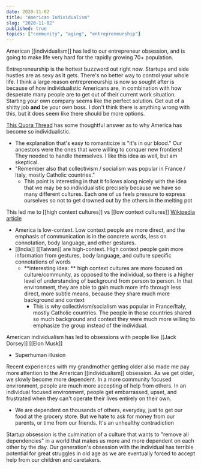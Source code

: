 ```yaml
---
date: 2020-11-02
title: "American Individualism"
slug: "2020-11-02"
published: true
topics: ["community", "aging", "entrepreneurship"]
---
```


American [[individualism]] has led to our entrepreneur obsession, and is going to make life very hard for the rapidly growing 70+ population.

Entrepreneurship is the hottest buzzword out right now. Startups and side hustles are as sexy as it gets. There's no better way to control your whole life. I think a large reason entrepreneurship is now so sought after is because of how individualistic Americans are, in combination with how desperate many people are to get out of their current work situation. Starting your own company seems like the perfect solution. Get out of a shitty job **and** be your own boss. I don't think there is anything wrong with this, but it does seem like there should be more options. 

[This Quora Thread](https://www.quora.com/Why-are-Americans-so-individualistic-I-am-from-Russia) has some thoughtful answer as to why America has become so individualistic. 
- The explanation that's easy to romanticize is "it's in our blood." Our ancestors were the ones that were willing to conquer new frontiers! They needed to handle themselves. I like this idea as well, but am skeptical. 
- "Remember also that collectivism / socialism was popular in France / Italy, mostly Catholic countries."
    - This point is interesting in that it follows along nicely with the idea that we may be so individualistic precisely because we have so many different cultures. Each one of us feels pressure to express ourselves so not to get drowned out by the others in the melting pot

This led me to [[high context cultures]] vs [[low context cultures]] [Wikipedia article](https://en.wikipedia.org/wiki/High-context_and_low-context_cultures)
- America is low-context. Low context people are more direct, and the emphasis of communication is in the concrete words, less on connotation, body language, and other gestures. 
- [[India]] [[Taiwan]] are high-context. High context people gain more information from gestures, body language, and culture specific connotations of words
    - **interesting idea: ** high context cultures are more focused on culture/community, as opposed to the individual, so there is a higher level of understanding of background from person to person. In that environment, they are able to gain much more info through less direct, more subtle means, because they share much more background and context 
        - This is why collectivism/socialism was popular in France/Italy, mostly Catholic countries. The people in those countries shared so much background and context they were much more willing to emphasize the group instead of the individual.

American individualism has led to obsessions with people like [[Jack Dorsey]] [[Elon Musk]]
- Superhuman illusion 

Recent experiences with my grandmother getting older also made me pay more attention to the American [[individualism]] obsession. As we get older, we slowly become more dependent. In a more community focused environment, people are much more accepting of help from others. In an individual focused environment, people get embarrassed, upset, and frustrated when they can't operate their lives entirely on their own. 
- We are dependent on thousands of others, everyday, just to get our food at the grocery store. But we hate to ask for money from our parents, or time from our friends. It's an unhealthy contradiction

Startup obsession is the culmination of a culture that wants to "remove all dependencies" in a world that makes us more and more dependent on each other by the day. Our generation's obsession with the individual has terrible potential for great struggles in old age as we are eventually forced to accept help from our children and caretakers. 
